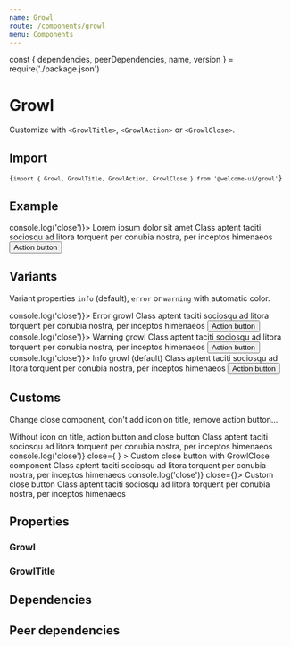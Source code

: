 ```yaml
---
name: Growl
route: /components/growl
menu: Components
---
```


const { dependencies, peerDependencies, name, version } = require('./package.json')

# Growl

<TagVersion version={version} name={name} />

Customize with `<GrowlTitle>`, `<GrowlAction>` or `<GrowlClose>`.

## Import

<Code>{`import { Growl, GrowlTitle, GrowlAction, GrowlClose } from '@welcome-ui/growl'`}</Code>

## Example

<Playground>
  <Growl onClose={() => console.log('close')}>
    <GrowlTitle>
      <MegaphoneIcon /> Lorem ipsum dolor sit amet
    </GrowlTitle>
    Class aptent taciti sociosqu ad litora torquent per conubia nostra, per inceptos himenaeos
    <GrowlAction>
      <Button size="sm" variant="tertiary">
        Action button
      </Button>
    </GrowlAction>
  </Growl>
</Playground>

## Variants

Variant properties `info` (default), `error` or `warning` with automatic color.

<Playground>
  <Growl onClose={() => console.log('close')}>
    <GrowlTitle variant="error">
      <FlagIcon /> Error growl
    </GrowlTitle>
    Class aptent taciti sociosqu ad litora torquent per conubia nostra, per inceptos himenaeos
    <GrowlAction>
      <Button size="sm" variant="secondary-danger">
        Action button
      </Button>
    </GrowlAction>
  </Growl>
  <Growl onClose={() => console.log('close')}>
    <GrowlTitle variant="warning">
      <ShieldIcon /> Warning growl
    </GrowlTitle>
    Class aptent taciti sociosqu ad litora torquent per conubia nostra, per inceptos himenaeos
    <GrowlAction>
      <Button size="sm" variant="secondary-warning">
        Action button
      </Button>
    </GrowlAction>
  </Growl>
  <Growl onClose={() => console.log('close')}>
    <GrowlTitle>
      <MegaphoneIcon /> Info growl (default)
    </GrowlTitle>
    Class aptent taciti sociosqu ad litora torquent per conubia nostra, per inceptos himenaeos
    <GrowlAction>
      <Button size="sm" variant="secondary">
        Action button
      </Button>
    </GrowlAction>
  </Growl>
</Playground>

## Customs

Change close component, don't add icon on title, remove action button...

<Playground>
  <Growl>
    <GrowlTitle>Without icon on title, action button and close button</GrowlTitle>
    Class aptent taciti sociosqu ad litora torquent per conubia nostra, per inceptos himenaeos
  </Growl>
  <Growl
    onClose={() => console.log('close')}
    close={
      <GrowlClose>
        <PositiveIcon />
      </GrowlClose>
    }
  >
    <GrowlTitle>Custom close button with GrowlClose component</GrowlTitle>
    Class aptent taciti sociosqu ad litora torquent per conubia nostra, per inceptos himenaeos
  </Growl>
  <Growl onClose={() => console.log('close')} close={<PositiveIcon size="lg" />}>
    <GrowlTitle>Custom close button</GrowlTitle>
    Class aptent taciti sociosqu ad litora torquent per conubia nostra, per inceptos himenaeos
  </Growl>
</Playground>

## Properties

### Growl

<Props of={Growl} />

### GrowlTitle

<Props of={GrowlTitle} />

## Dependencies

<Dependencies dependencies={dependencies} />

## Peer dependencies

<Dependencies dependencies={peerDependencies} />
